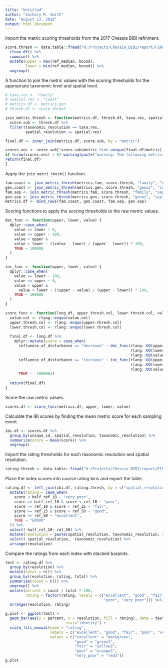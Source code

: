 ```yaml
---
title: "Untitled"
author: "Zachary M. Smith"
date: "August 13, 2018"
output: html_document
---
```


Import the metric scoring thresholds from the 2017 Chessie BIBI refinment.
```r
score.thresh <- data.table::fread("H:/Projects/Chessie_BIBI/report/FINAL_May25_2017/2017_Data/Metric_Thresholds/metric_thresholds.csv") %>% 
  clean_df() %>% 
  rowwise() %>% 
  mutate(upper = max(ref_median, bound),
         lower = min(ref_median, bound)) %>% 
  ungroup()
```

A function to join the metric values with the scoring thresholds for the appropriate taxonomic level and spatial level.
```r
# taxa.res <- "family"
# spatial.res <- "coast"
# metrics.df <- metrics.gen
# thresh.df <- score.thresh

join_metric_thresh <- function(metrics.df, thresh.df, taxa.res, spatial.res) {
  score.sub <- thresh.df %>% 
  filter(taxonomic_resolution == taxa.res,
         spatial_resolution == spatial.res)

final.df <- inner_join(metrics.df, score.sub, by = "metric")

scores.vec <- score.sub[!score.sub$metric %in% unique(final.df$metric), "metric"]
if (nrow(scores.vec) > 0) warning(paste("warning: The following metrics are missing:", scores.vec$metric))
return(final.df)
}

```

Apply the `join_metri_thesh()` function.
```r
fam.coast <- join_metric_thresh(metrics.fam, score.thresh, "family", "coast")
gen.coast <- join_metric_thresh(metrics.gen, score.thresh, "genus", "coast")
fam.sep <- join_metric_thresh(metrics.fam, score.thresh, "family", "sep")
gen.sep <- join_metric_thresh(metrics.gen, score.thresh, "genus", "sep")
metrics.df <- bind_rows(fam.coast, gen.coast, fam.sep, gen.sep)
```

Scoring functions to apply the scoring thresholds to the raw metric values.
```r
dec_func <- function(upper, lower, value) {
  dplyr::case_when(
    value <= lower ~ 0,
    value >= upper ~ 100,
    value < upper &
    value > lower ~ ((value - lower) / (upper - lower)) * 100,
    TRUE ~ 100000
  )
}

inc_func <- function(upper, lower, value) {
  dplyr::case_when(
    value <= lower ~ 100,
    value >= upper ~ 0,
    value < upper &
      value > lower ~ ((upper - value) / (upper - lower)) * 100,
    TRUE ~ 100000
  )
}

score_func <- function(long.df, upper.thresh.col, lower.thresh.col, value.col) {
  value.col <- rlang::enquo(value.col)
  upper.thresh.col <- rlang::enquo(upper.thresh.col)
  lower.thresh.col <- rlang::enquo(lower.thresh.col)
  
  final.df <- long.df %>% 
    dplyr::mutate(score = case_when(
      influence_of_disturbance == "decrease" ~ dec_func(rlang::UQ(upper.thresh.col),
                                                        rlang::UQ(lower.thresh.col),
                                                        rlang::UQ(value.col)),
      influence_of_disturbance == "increase" ~ inc_func(rlang::UQ(upper.thresh.col),
                                                        rlang::UQ(lower.thresh.col),
                                                        rlang::UQ(value.col)),
      TRUE ~ -100000))
  
  return(final.df)
}
```

Score the raw metric values.
```r
scores.df <- score_func(metrics.df, upper, lower, value)
```

Calculate the IBI scores by finding the mean metric score for each sampling event.
```r
ibi.df <- scores.df %>% 
  group_by(unique_id, spatial_resolution, taxonomic_resolution) %>% 
  summarize(score = mean(score)) %>% 
  ungroup() 
```

Import the rating thresholds for each taxonomic resolution and spatial resolution.
```r
rating.thresh <- data.table::fread("H:/Projects/Chessie_BIBI/report/FINAL_May25_2017/2017_Data/Rating_Thresholds/rating_threshold_06292017.csv", data.table = FALSE)
```

Place the index scores into coarse rating bins and export the table.
```r
rating.df <- left_join(ibi.df, rating.thresh, by = c("spatial_resolution", "taxonomic_resolution")) %>% 
  mutate(rating = case_when(
    score < half_ref_10 ~ "very_poor",
    score >= half_ref_10 & score < ref_10 ~ "poor",
    score >= ref_10 & score < ref_25 ~ "fair",
    score >= ref_25 & score < ref_50 ~ "good",
    score >= ref_50 ~ "excellent",
    TRUE ~ "ERROR"
  )) %>% 
  select(-half_ref_10:-ref_50) %>% 
  mutate(resolution = paste(spatial_resolution, taxonomic_resolution, sep = "_")) %>% 
  select(-spatial_resolution, -taxonomic_resolution) %>% 
  arrange(resolution)
```

Compare the ratings from each index with stacked barplots.
```r
test <- rating.df %>% 
  group_by(resolution) %>% 
  mutate(total = n()) %>% 
  group_by(resolution, rating, total) %>% 
  summarize(count = n()) %>% 
  ungroup() %>% 
  mutate(percent = count / total * 100,
         rating = factor(rating, levels = c("excellent", "good", "fair",
                                            "poor", "very_poor"))) %>% 
  arrange(resolution, rating)

g.plot <- ggplot(test) + 
  geom_bar(aes(y = percent, x = resolution, fill = rating), data = test,
                           stat="identity") +
  scale_fill_manual(name = "rating",
                    labels = c("excellent", "good", "fair", "poor", "very_poor"),
                    values = c("excellent" = "darkgreen",
                               "good" = "green3",
                               "fair" = "yellow2",
                               "poor" = "orange2",
                               "very_poor" = "red3"))
g.plot
```